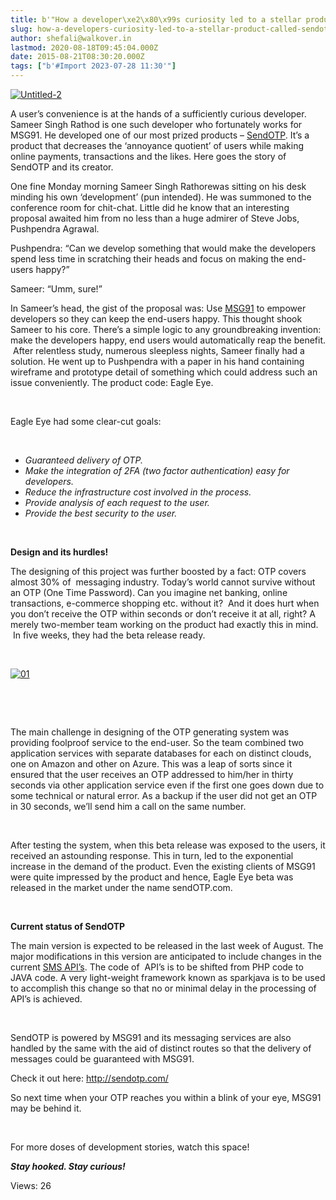 ```yaml
---
title: b'"How a developer\xe2\x80\x99s curiosity led to a stellar product called SendOTP!"'
slug: how-a-developers-curiosity-led-to-a-stellar-product-called-sendotp
author: shefali@walkover.in
lastmod: 2020-08-18T09:45:04.000Z
date: 2015-08-21T08:30:20.000Z
tags: ["b'#Import 2023-07-28 11:30'"]
---
```


[![Untitled-2](https://images-msg91.s3.ap-south-1.amazonaws.com/content/images/wordpress/2015/08/Untitled-2.png)](https://images-msg91.s3.ap-south-1.amazonaws.com/content/images/wordpress/Untitled-2.png) 


A user’s convenience is at the hands of a sufficiently curious developer. Sameer Singh Rathod is one such developer who fortunately works for MSG91. He developed one of our most prized products – [SendOTP](http://www.sendotp.com/). It’s a product that decreases the ‘annoyance quotient’ of users while making online payments, transactions and the likes. Here goes the story of SendOTP and its creator.  


One fine Monday morning Sameer Singh Rathorewas sitting on his desk minding his own ‘development’ (pun intended). He was summoned to the conference room for chit-chat. Little did he know that an interesting proposal awaited him from no less than a huge admirer of Steve Jobs, Pushpendra Agrawal. 


Pushpendra: “Can we develop something that would make the developers spend less time in scratching their heads and focus on making the end-users happy?”


Sameer: “Umm, sure!”  


In Sameer’s head, the gist of the proposal was: Use [MSG91](https://msg91.com/) to empower developers so they can keep the end-users happy. This thought shook Sameer to his core. There’s a simple logic to any groundbreaking invention: make the developers happy, end users would automatically reap the benefit.  After relentless study, numerous sleepless nights, Sameer finally had a solution. He went up to Pushpendra with a paper in his hand containing wireframe and prototype detail of something which could address such an issue conveniently. The product code: Eagle Eye.


 


Eagle Eye had some clear-cut goals:  


 


* *Guaranteed delivery of OTP.*
* *Make the integration of 2FA (two factor authentication) easy for developers.*
* *Reduce the infrastructure cost involved in the process.*
* *Provide analysis of each request to the user.*
* *Provide the best security to the user.*


 


**Design and its hurdles!**


The designing of this project was further boosted by a fact: OTP covers almost 30% of  messaging industry. Today’s world cannot survive without an OTP (One Time Password). Can you imagine net banking, online transactions, e-commerce shopping etc. without it?  And it does hurt when you don’t receive the OTP within seconds or don’t receive it at all, right? A merely two-member team working on the product had exactly this in mind.  In five weeks, they had the beta release ready.  


 


[![01](https://images-msg91.s3.ap-south-1.amazonaws.com/content/images/wordpress/2015/08/01.png)](https://images-msg91.s3.ap-south-1.amazonaws.com/content/images/wordpress/01.png)


 


 


The main challenge in designing of the OTP generating system was providing foolproof service to the end-user. So the team combined two application services with separate databases for each on distinct clouds, one on Amazon and other on Azure. This was a leap of sorts since it ensured that the user receives an OTP addressed to him/her in thirty seconds via other application service even if the first one goes down due to some technical or natural error. As a backup if the user did not get an OTP in 30 seconds, we’ll send him a call on the same number. 


 


After testing the system, when this beta release was exposed to the users, it received an astounding response. This in turn, led to the exponential increase in the demand of the product. Even the existing clients of MSG91 were quite impressed by the product and hence, Eagle Eye beta was released in the market under the name sendOTP.com. 


 


**Current status of SendOTP** 


The main version is expected to be released in the last week of August. The major modifications in this version are anticipated to include changes in the current [SMS API’s](https://msg91.com/sms-for-developers). The code of  API’s is to be shifted from PHP code to JAVA code. A very light-weight framework known as sparkjava is to be used to accomplish this change so that no or minimal delay in the processing of API’s is achieved.


 


SendOTP is powered by MSG91 and its messaging services are also handled by the same with the aid of distinct routes so that the delivery of messages could be guaranteed with MSG91.


Check it out here: <http://sendotp.com/>


So next time when your OTP reaches you within a blink of your eye, MSG91 may be behind it. 


 


For more doses of development stories, watch this space!   

***Stay hooked. Stay curious!*** 


 Views: 26


